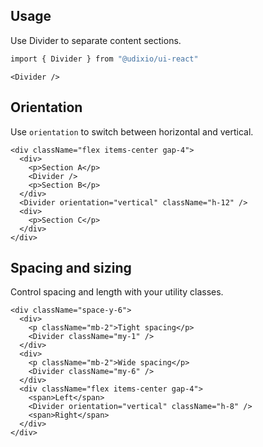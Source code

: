 ---
---

## Usage

Use Divider to separate content sections.

```bash
import { Divider } from "@udixio/ui-react"
```

```tsx
<Divider />
```

## Orientation

Use `orientation` to switch between horizontal and vertical.

```tsx
<div className="flex items-center gap-4">
  <div>
    <p>Section A</p>
    <Divider />
    <p>Section B</p>
  </div>
  <Divider orientation="vertical" className="h-12" />
  <div>
    <p>Section C</p>
  </div>
</div>
```

## Spacing and sizing

Control spacing and length with your utility classes.

```tsx
<div className="space-y-6">
  <div>
    <p className="mb-2">Tight spacing</p>
    <Divider className="my-1" />
  </div>
  <div>
    <p className="mb-2">Wide spacing</p>
    <Divider className="my-6" />
  </div>
  <div className="flex items-center gap-4">
    <span>Left</span>
    <Divider orientation="vertical" className="h-8" />
    <span>Right</span>
  </div>
</div>
```